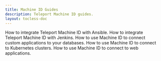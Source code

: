 ```yaml
---
title: Machine ID Guides
description: Teleport Machine ID guides.
layout: tocless-doc
---
```


<TileSet>
  <Tile icon="server" title="Using Teleport Machine ID with Ansible" href="./guides/ansible.mdx">
    How to integrate Teleport Machine ID with Ansible.
  </Tile>
  <Tile icon="server" title="Using Teleport Machine ID with Jenkins" href="./guides/jenkins.mdx">
    How to integrate Teleport Machine ID with Jenkins.
  </Tile>
  <Tile icon="database" title="Using Teleport Machine ID with Databases" href="./guides/databases.mdx">
How to use Machine ID to connect custom applications to your databases.
  </Tile>
  <Tile icon="kubernetes" title="Using Teleport Machine ID with Kubernetes" href="./guides/kubernetes.mdx">
    How to use Machine ID to connect to Kubernetes clusters.
  </Tile>
  <Tile icon="window" title="Using Teleport Machine ID with App Access" href="./guides/apps.mdx">
    How to use Machine ID to connect to web applications.
  </Tile>
</TileSet>
